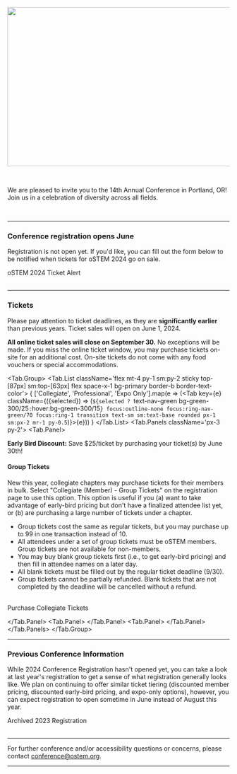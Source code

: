 
<SiteLayout title="Registration" accent="nav-green">

<Image
  src={landingImg}
  placeholder="blur"
  alt=""
  layout="responsive"
  width="800"
  height="360"
/>

<br />

We are pleased to invite you to the 14th Annual Conference in Portland, OR! Join
us in a celebration of diversity across all fields.

<br />

---

<div className="text-nav-green font-bold text-center">

### Conference registration opens June

</div>

Registration is not open yet. If you'd like, you can fill out the form below to be notified when tickets for oSTEM 2024 go on sale.

<div className="my-2 flex flex-col items-center sm:flex-row justify-center">
  <div className="my-1 sm:mx-2">
    <CTAButton onClick="https://form.jotform.com/232986540358062">
      oSTEM 2024 Ticket Alert
    </CTAButton>
  </div>
</div>
<br />

---

<div className="text-nav-green font-bold text-center">

### Tickets

</div>

<TopicSquare title="Conference Ticket Pricing" borderColor="border-nav-green">

Please pay attention to ticket deadlines, as they are **significantly earlier** than previous years. Ticket sales will open on June 1, 2024.

<p><b className='text-red-600 dark:text-red-300'>All online ticket sales will close on September 30.</b> No exceptions will be made. If you miss the online ticket window, you may purchase tickets on-site for an additional cost. On-site tickets do not come with any food vouchers or special accommodations.</p>

<Tab.Group>
<Tab.List className='flex mt-4 py-1 sm:py-2 sticky top-[87px] sm:top-[63px] flex space-x-1 bg-primary border-b border-text-color'>
<span className='grow'>
{
    ['Collegiate', 'Professional', 'Expo Only'].map(e => (<Tab key={e} className={({selected}) => (`${selected ? `text-nav-green bg-green-300/25` : `hover:bg-green-300/15`} focus:outline-none focus:ring-nav-green/70 focus:ring-1 transition text-sm sm:text-base rounded px-1 sm:px-2 mr-1 py-0.5`)}>{e}</Tab>))
}
</span>
</Tab.List>
<Tab.Panels className='px-3 py-2'>
<Tab.Panel>
<TicketTable></TicketTable>
<p><b>Early Bird Discount:</b> Save $25/ticket by purchasing your ticket(s) by June 30th!</p>
<h4>Group Tickets</h4>
<p>New this year, collegiate chapters may purchase tickets for their members in bulk. Select "Collegiate (Member) - Group Tickets" on the registration page to use this option. This option is useful if you (a) want to take advantage of early-bird pricing but don't have a finalized attendee list yet, or (b) are purchasing a large number of tickets under a chapter.</p>
<ul>
  <li>Group tickets cost the same as regular tickets, but you may purchase up to 99 in one transaction instead of 10.</li>
  <li>All attendees under a set of group tickets must be oSTEM members. Group tickets are not available for non-members.</li>
  <li>You may buy blank group tickets first (i.e., to get early-bird pricing) and then fill in attendee names on a later day.</li>
  <li>All blank tickets must be filled out by the regular ticket deadline (9/30).</li>
  <li>Group tickets cannot be partially refunded. Blank tickets that are not completed by the deadline will be cancelled without a refund.</li>
</ul>
<br/>
<CTAButton backgroundColor="chill-green" onClick="https://whova.com/portal/registration/ostem_202411/u4h5ecl9">
  Purchase Collegiate Tickets
</CTAButton>

</Tab.Panel>
<Tab.Panel>
</Tab.Panel>
<Tab.Panel>
</Tab.Panel>
</Tab.Panels>
</Tab.Group>
</TopicSquare>

---

<div className="text-nav-green font-bold text-center">

### Previous Conference Information

</div>

While 2024 Conference Registration hasn't opened yet, you can take a look at last year's registration to get a sense of what registration generally looks like. We plan on continuing to offer similar ticket tiering (discounted member pricing, discounted early-bird pricing, and expo-only options), however, you can expect registration to open sometime in June instead of August this year.

<div className="my-2 flex flex-col items-center sm:flex-row justify-center">
  <div className="my-1 sm:mx-2">
    <CTAButton onClick="/archive/2023/registration" target="_self">
      Archived 2023 Registration
    </CTAButton>
  </div>
</div>
<br />

---

For further conference and/or accessibility questions or concerns, please
contact conference@ostem.org.

---

</SiteLayout>
